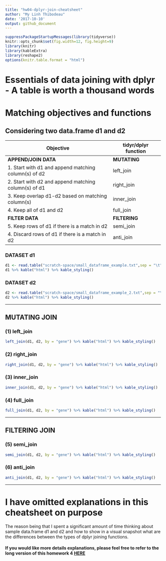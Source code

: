 ```yaml
---
title: "hw04-dplyr-join-cheatsheet"
author: "My Linh Thibodeau"
date: '2017-10-10'
output: github_document
---
```


```r
suppressPackageStartupMessages(library(tidyverse))
knitr::opts_chunk$set(fig.width=12, fig.height=9)
library(knitr)
library(kableExtra)
library(reshape2)
options(knitr.table.format = "html")
```

# Essentials of data joining with dplyr - A table is worth a thousand words

# Matching objectives and functions

## Considering two data.frame d1 and d2


| Objective                                           | tidyr/dplyr function    | 
|-----------------------------------------------------|-------------------------|
| **APPEND/JOIN DATA**                                | **MUTATING**            |
|1. Start with d1 and append matching column(s) of d2 | left_join               | 
|2. Start with d2 and append matching column(s) of d1 | right_join              | 
|3. Keep overlap d1-d2 based on matching column(s)    | inner_join              |
|4. Keep all of d1 and d2                             | full_join               |
| **FILTER DATA**                                     | **FILTERING**           | 
|5. Keep rows of d1 if there is a match in d2         | semi_join               |
|4. Discard rows of d1 if there is a match in d2      | anti_join               |

### DATASET d1

```r
d1 <- read.table("scratch-space/small_dataframe_example.txt",sep = "\t", header = TRUE)
d1 %>% kable("html") %>% kable_styling()
```

### DATASET d2

```r
d2 <- read.table("scratch-space/small_dataframe_example_2.txt",sep = "\t", header = TRUE)
d2 %>% kable("html") %>% kable_styling()
```
***

## MUTATING JOIN

### (1) left_join

```r
left_join(d1, d2, by = "gene") %>% kable("html") %>% kable_styling()
```


### (2) right_join  

```r
right_join(d1, d2, by = "gene") %>% kable("html") %>% kable_styling()
```

### (3) inner_join  

```r
inner_join(d1, d2, by = "gene") %>% kable("html") %>% kable_styling()
```


### (4) full_join  

```r
full_join(d1, d2, by = "gene") %>% kable("html") %>% kable_styling()
``` 

***

## FILTERING JOIN

### (5) semi_join  

```r
semi_join(d1, d2, by = "gene") %>% kable("html") %>% kable_styling()
```

### (6) anti_join     

```r
anti_join(d1, d2, by = "gene") %>% kable("html") %>% kable_styling()
```

***

# I have omitted explanations in this cheatsheet on purpose

The reason being that I spent a significant amount of time thinking about sample data.frame d1 and d2 and how to show in a visual snapshot what are the differences between the types of dplyr joining functions. 

#### If you would like more details explanations, please feel free to refer to the long version of this homework 4 [HERE](https://github.com/mylinhthibodeau/STAT545-HW-thibodeau-mylinh/blob/master/stat545-hw4-thibodeau-mylinh/long-version-stat545-hw04-thibodeau-mylinh.md)
